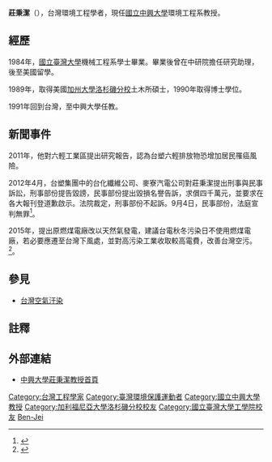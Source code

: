'''莊秉潔'''（{{bd|1962年||||catIdx=Tsuang, Ben-Jei}}），台灣環境工程學者，現任[[國立中興大學|國立中興大學]]環境工程系教授。

== 經歷 ==
1984年，[[國立臺灣大學|國立臺灣大學]]機械工程系學士畢業。畢業後曾在中研院擔任研究助理，後至美國留學。

1989年，取得美國[[加州大學洛杉磯分校|加州大學洛杉磯分校]]土木所碩士，1990年取得博士學位。

1991年回到台灣，至中興大學任教。

==新聞事件==
2011年，他對六輕工業區提出研究報告，認為台塑六輕排放物恐增加居民罹癌風險。

2012年4月，台塑集團中的台化纖維公司、麥寮汽電公司對莊秉潔提出刑事與民事訴訟，刑事部份提告毀謗，民事部份提出毀損名譽告訴，求償四千萬元，並要求在各大報刊登道歉啟示。法院裁定，刑事部份不起訴。9月4日，民事部份，法庭宣判無罪<ref>{{cite news |language = zh-tw |author=劉志原|url =http://www.appledaily.com.tw/realtimenews/article/new/20130904/253636/| title =台塑集團告教授　求償4000萬敗訴| publisher =蘋果日報 | date =2013年9月4日 | accessdate =2013年9月4日}}</ref>。

2015年，提出原燃煤電廠改以天然氣發電，建議台電秋冬污染日不使用燃煤電廠，若必要應遷至台灣下風處，並對高污染工業收取較高電費，改善台灣空污。<ref>{{cite news |language = zh-tw |author=洪敏隆|url =http://www.appledaily.com.tw/realtimenews/article/new/20150407/587879/| title =改善空污　學者提廢核三廠改建燃煤電廠| publisher =蘋果日報 | date =2015年4月7日 | accessdate =2015年4月7日}}</ref>。

==參見==
* [[台灣空氣汙染|台灣空氣汙染]]

==註釋==
{{reflist}}

==外部連結==
*[http://www.ev.nchu.edu.tw/wb_professor02.asp?c=1&u=13 中興大學莊秉潔教授首頁]
{{DEFAULTSORT:Tsuang莊}}

[[Category:台灣工程學家|Category:台灣工程學家]]
[[Category:臺灣環境保護運動者|Category:臺灣環境保護運動者]]
[[Category:國立中興大學教授|Category:國立中興大學教授]]
[[Category:加利福尼亞大學洛杉磯分校校友|Category:加利福尼亞大學洛杉磯分校校友]]
[[Category:國立臺灣大學工學院校友|Category:國立臺灣大學工學院校友]]
[[Category:莊姓|Ben-Jei]]